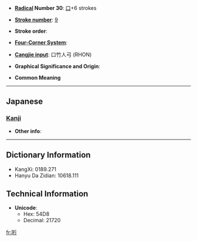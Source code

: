 * '''[[Wiktionary:Chinese radical index| Radical]] Number 30''': [[Wiktionary:Chinese radical index 口|口]]+6 strokes

* '''[[Wiktionary:Chinese total strokes index|Stroke number]]''': [[Wiktionary:Chinese total strokes index 9|9]]

* '''Stroke order''': 

* '''[[Wiktionary:Chinese four corner index|Four-Corner System]]''': 

* '''[[Wiktionary:Chinese Cangjie index|Cangjie input]]''': 口竹人弓 (RHON)

* '''Graphical Significance and Origin''': 

* '''Common Meaning'''

----

==Japanese==
===[[Kanji]]===
{{kanji|on readings=|kun readings=[[さそう]] (sasou)}}

* '''Other info''':  

----

== Dictionary Information ==

* KangXi: 0189.271
* Hanyu Da Zidian: 10618.111

== Technical Information ==

* '''Unicode''':
** Hex: 54D8
** Decimal: 21720

[[fr:哘]]